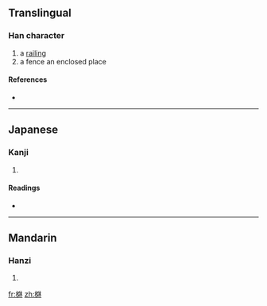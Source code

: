 ==Translingual==

===Han character===
{{Han char|rn=75|rad=木|as=08|sn=12|four=|canj=木大大木 (DKKD)}}

# a [[railing]]
# a fence an enclosed place

====References====
* {{Han ref|kx=0533.200|dkj=14959|dj=0921.180|hdz=21235.050|uh=68E5|ud=26853}}

----

==Japanese==

===Kanji===
{{ja-kanji|grade=|rs=木08}}

# {{defn|Japanese}}

====Readings====
* {{ja-readings|on=[[はん]] (han), [[ぼん]] (bon)|kun=[[まがき]] (magaki)}}

----

==Mandarin==

===Hanzi===
{{cmn-hanzi|pin=[[fán]] ([[fan2]])|wg=fan<sup>2</sup>}}

# {{defn|Mandarin}}

[[fr:棥]]
[[zh:棥]]